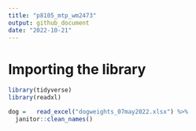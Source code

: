 ```yaml
---
title: "p8105_mtp_wm2473"
output: github_document
date: "2022-10-21"
---
```

# Importing the library
```r
library(tidyverse)
library(readxl)
```

```r
dog =   read_excel("dogweights_07may2022.xlsx") %>% 
  janitor::clean_names() 
```

